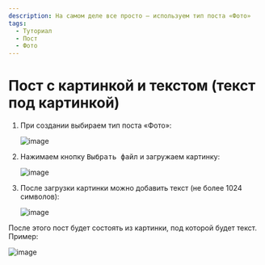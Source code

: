 ```yaml
---
description: На самом деле все просто — используем тип поста «Фото»
tags:
  - Туториал
  - Пост
  - Фото
---
```


# Пост с картинкой и текстом (текст под картинкой)

1. При создании выбираем тип поста «Фото»:

   ![image](/images/105613117-94be9c80-5dd1-11eb-89ee-dcdacbd95d1c.png)

2. Нажимаем кнопку <kbd>Выбрать файл</kbd> и загружаем картинку:

   ![image](/images/105613135-b28c0180-5dd1-11eb-85a0-d944a5444092.png)

3. После загрузки картинки можно добавить текст (не более 1024 символов):

   ![image](/images/105613150-e0714600-5dd1-11eb-82d0-66d50b073f8b.png)

После этого пост будет состоять из картинки, под которой будет текст. Пример:

![image](/images/105613165-026ac880-5dd2-11eb-97f1-7feff0fc0d27.png)
